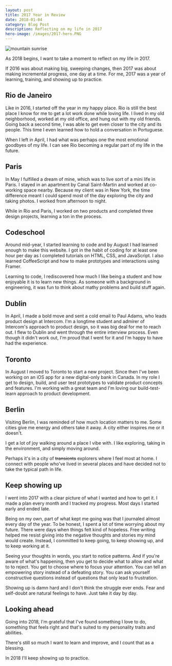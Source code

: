 ```yaml
---
layout: post
title: 2017 Year in Review
date: 2018-01-04
category: Blog Post
description: Reflecting on my life in 2017
hero-image: /images/2017-hero.PNG
---
```


![mountain sunrise](../images/2017-hero.png)

As 2018 begins, I want to take a moment to reflect on my life in 2017.

If 2016 was about making big, sweeping changes, then 2017 was about making incremental progress, one day at a time. For me, 2017 was a year of learning, training, and showing up to practice.

## Rio de Janeiro
Like in 2016, I started off the year in my happy place. Rio is still the best place I know for me to get a lot work done while loving life. I lived in my old neighborhood, worked at my old office, and hung out with my old friends. Going back a second time, I was able to get even closer to the city and its people. This time I even learned how to hold a conversation in Portuguese.

When I left in April, I had what was perhaps one the most emotional goodbyes of my life. I can see Rio becoming a regular part of my life in the future.

## Paris
In May I fulfilled a dream of mine, which was to live sort of a mini life in Paris. I stayed in an apartment by Canal Saint-Martin and worked at co-working space nearby. Because my client was in New York, the time difference meant I could spend most of the day exploring the city and taking photos. I worked from afternoon to night.

While in Rio and Paris, I worked on two products and completed three design projects, learning a ton in the process.

## Codeschool
Around mid-year, I started learning to code and by August I had learned enough to make this website. I got in the habit of coding for at least one hour per day as I completed tutorials on HTML, CSS, and JavaScript. I also learned CoffeeScript and how to make prototypes and interactions using Framer.

Learning to code, I rediscovered how much I like being a student and how enjoyable it is to learn new things. As someone with a background in engineering, it was fun to think about mathy problems and build stuff again.

## Dublin
In April, I made a bold move and sent a cold email to Paul Adams, who leads product design at Intercom. I'm a longtime student and admirer of Intercom's approach to product design, so it was big deal for me to reach out. I flew to Dublin and went through the entire interview process. Even though it didn't work out, I'm proud that I went for it and I'm happy to have had the experience.    

## Toronto
In August I moved to Toronto to start a new project. Since then I've been working on an iOS app for a new digital-only bank in Canada. In my role I get to design, build, and user test prototypes to validate product concepts and features. I'm working with a great team and I'm loving our build-test-learn approach to product development.

## Berlin
Visiting Berlin, I was reminded of how much location matters to me. Some cities give me energy and others take it away. A city either inspires me or it doesn't.

I get a lot of joy walking around a place I vibe with. I like exploring, taking in the environment, and simply moving around.

Perhaps it's in a city of ~~transients~~ explorers where I feel most at home. I connect with people who've lived in several places and have decided not to take the typical path in life.

## Keep showing up
I went into 2017 with a clear picture of what I wanted and how to get it. I made a plan every month and I tracked my progress. Most days I started early and ended late.  

Being on my own, part of what kept me going was that I journaled almost every day of the year. To be honest, I spent a lot of time worrying about my future. There were days when things felt kind of hopeless. Free writing helped me resist giving into the negative thoughts and stories my mind would create. Instead, I committed to keep going, to keep showing up, and to keep working at it.

Seeing your thoughts in words, you start to notice patterns. And if you're aware of what's happening, then you get to decide what to allow and what to to reject. You get to choose where to focus your attention. You can tell an empowering story instead of a defeating story. You can ask yourself constructive questions instead of questions that only lead to frustration.

Showing up is damn hard and I don't think the struggle ever ends. Fear and self-doubt are natural feelings to have. Just take it day by day.

## Looking ahead
Going into 2018, I'm grateful that I've found something I love to do, something that feels right and that's suited to my personality traits and abilities.

There's still so much I want to learn and improve, and I count that as a blessing.

In 2018 I'll keep showing up to practice.
